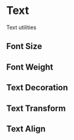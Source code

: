 
<Meta title="Utilities/Text" component={Lookingglass} argTypes={stories.argTypes} />

# Text

Text utilities

<Canvas>
    <Story story={stories.TextProps} name="Text Props" />
</Canvas>

<ArgsTable story="Text Props" />

## Font Size

<Canvas>
    <Story story={stories.FontSize} />
</Canvas>

## Font Weight

<Canvas>
    <Story story={stories.FontWeight} />
</Canvas>

## Text Decoration

<Canvas>
    <Story story={stories.TextDecoration} />
</Canvas>

## Text Transform

<Canvas>
    <Story story={stories.TextTransform} />
</Canvas>

## Text Align

<Canvas>
    <Story story={stories.TextAlign} />
</Canvas>
